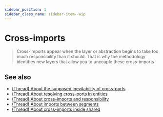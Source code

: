 ```yaml
---
sidebar_position: 1
sidebar_class_name: sidebar-item--wip
---
```



# Cross-imports

<WIP ticket="220" />

> Cross-imports appear when the layer or abstraction begins to take too much responsibility than it should. That is why the methodology identifies new layers that allow you to uncouple these cross-imports

## See also

- [(Thread) About the supposed inevitability of cross-ports](https://t.me/feature_sliced/4515)
- [(Thread) About resolving cross-ports in entities](https://t.me/feature_sliced/3678)
- [(Thread) About cross-imports and responsibility](https://t.me/feature_sliced/3287)
- [(Thread) About imports between segments](https://t.me/feature_sliced/4021)
- [(Thread) About cross-imports inside shared](https://t.me/feature_sliced/3618)
